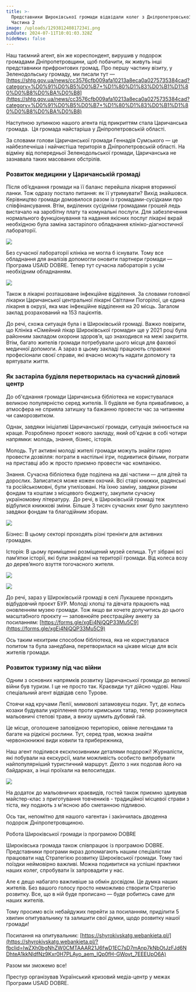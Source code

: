 ```yaml
---
title: >-
  Представники Широківської громади відвідали колег з Дніпропетровської області.
  Частина 2
image: /uploads/129381240817234ї.png
pubDate: 2024-07-11T10:01:03.328Z
hideNews: false
---
```


Наш таємний агент, він же кореспондент, вирушив у подорож громадами Дніпропетровщини, щоб побачити, як живуть інші представники прифронтових громад. Про першу частину візиту, у Зеленодольську громаду, ми писали тут — [https://shtg.gov.ua/news/cc3576cfb009afa10213a8eca0a0275735384cad?category=%D0%91%D0%B5%D0%B7+%D1%80%D1%83%D0%B1%D1%80%D0%B8%D0%BA%D0%B8](https://shtg.gov.ua/news/cc3576cfb009afa10213a8eca0a0275735384cad?category=%D0%91%D0%B5%D0%B7+%D1%80%D1%83%D0%B1%D1%80%D0%B8%D0%BA%D0%B8)


Наступною зупинкою нашого агента під прикриттям стала Царичанська громада.  Ця громада найстаріша у Дніпропетровській області.

За словами голови Царичанської громади Геннадія Сумського — це найбезпечніша і найчистіша територія в Дніпропетровській області. На відміну від попередньої Зеленодольської громади, Царичанська не зазнавала таких масованих обстрілів. 




### Розвиток медицини у Царичанській громаді

Після об’єднання громади на її баланс перейшла лікарня вторинної ланки. Тож одразу постало питання: як її утримувати? Вихід знайшовся. Керівництво громади домовилося разом із громадами-сусідками про співфінансування. Втім, виділених сусідніми громадами грошей ледь вистачало на заробітну плату та комунальні послуги. Для забезпечення нормального функціонування та надання якісних послуг лікарні вкрай необхідною була заміна застарілого обладнання клініко-діагностичної лабораторії.

![](/uploads/124123.png)


Без сучасної лабораторії клініка не могла б існувати. Тому все обладнання для аналізів допомогли оновити партнери громади — Програма USAID DOBRE. Тепер тут сучасна лабораторія з усім необхідним обладнанням. 


![](/uploads/65341.png)

Також в лікарні розташоване інфекційне відділення. За словами головної лікарки Царичанської центральної лікарні Світлани Погорілої, це єдина лікарня в окрузі, яка має інфекційне відділення на 20 місць. Загалом заклад розрахований на 153 пацієнтів.

До речі, схожа ситуація була і в Широківській громаді. Важко повірити, що Клініка «Сімейний лікар Широківської громади» ще у 2021 році була районним закладом охорони здоров’я, що знаходився на межі закриття. Втім, багато жителів громади потребували цього місця для фахової медичної допомоги. А зараз в цьому закладі працюють справжні професіонали своєї справи, які вчасно можуть надати допомогу та врятувати життя. 




### Як застаріла будівля перетворилась на сучасний діловий центр 

До об'єднання громади Царичанська бібліотека не користувалася великою популярністю серед жителів. Її будівля не була привабливою, а атмосфера не сприяла затишку та бажанню провести час за читанням чи саморозвитком.

Однак, завдяки ініціативі Царичанської громади, ситуація змінюється на краще. Розроблено проєкт нового закладу, який об'єднає в собі чотири напрямки: молодь, знання, бізнес, історія.

Молодь. Тут активні молоді жителі громади можуть знайти гарно провести дозвілля: пограти в настільні ігри, подивитися фільми, пограти на приставці або ж просто приємно провести час компанією. 

Знання. Сучасна бібліотека буде поділена на дві частини — для дітей та дорослих. Записатися може кожен охочий. Всі старі книжки, радянські та російськомовні, були утилізовані. На їхню заміну, завдяки різним фондам та коштам з місцевого бюджету, закупили сучасну україномовну літературу.  До речі, в Широківській громаді теж відбулися книжкові зміни. Більше 3 тисяч сучасних книг було закуплено завдяки фондам та благодійним зборам. 

![](/uploads/4729127.png)

Бізнес: В цьому секторі проходять різні тренінги для активних громадян. 

Історія: В цьому приміщенні розміщений музей селища. Тут зібрані всі пам’ятки історії, які були знайдені на території громади. Від колеса возу до дерев’яного взуття тогочасного жителя. 

![](/uploads/718129123.png)


![](/uploads/512637123.png)

До речі, зараз у Широківській громаді в селі Лукашеве проходить відбудовчий проєкт БУР. Молоді хлопці та дівчата працюють над оновленням музею громади. Тож якщо ви хочете долучитись до цього масштабного проєкту — заповнюйте реєстраційну анкету за посиланням: [https://forms.gle/xgEi4NjQQP33Mu5C9](https://forms.gle/xgEi4NjQQP33Mu5C9)

Ось таким нехитрим способом бібліотека, яка не користувалася попитом та була занедбана, перетворилася на цікаве місце для всіх жителів громади. 

### Розвиток туризму під час війни

Одним з основних напрямків розвитку Царичанської громади до великої війни був туризм. І це не просто так. Краєвиди тут дійсно чудові. Наш спеціальний агент відвідав село Турове. 

Стоячи над кручами Лелії, мимоволі затамовуєш подих. Тут, де колись козаки будували укріплення проти кримських татар, тепер розкинулися мальовничі степові трави, а внизу шумить дубовий гай.

Це місце, оголошене заповідною територією, овіяне легендами та багате на рідкісні рослини. Тут, серед трав, можна знайти червонокнижні види ковили та прибережника, 

Наш агент поділився ексклюзивними деталями подорожі! Журналісти, які побували на екскурсії, мали можливість особисто випробувати найпопулярніший туристичний маршрут. Дехто з них подолав його на байдарках, а інші проїхали на велосипедах.

![](/uploads/3623472634.png)

На додаток до мальовничих краєвидів, гостей також приємно здивував майстер-клас з приготування товчеників - традиційної місцевої страви з тіста, яку подають з м'ясною або сметанною підливою.

Ось так, непомітно для нашого «агента» і закінчилась дводенна подорож Дніпропетровщиною.

Робота Широківської громади із програмою DOBRE

Широківська громада також співпрацює із програмою DOBRE. Представники програми якраз допомагають нашим спеціалістам працювати над Стратегією розвитку Широківської громади. Тому такі поїздки неймовірно важливі. Можна подивитися на успішні практики наших колег, спробувати їх запровадити у нас. 

Але є дещо набагато важливіше за обмін досвідом. Це думка наших жителів. Без вашого голосу просто неможливо створити Стратегію розвитку. Все, що в ній буде прописано — буде робитись саме для наших жителів. 

Тому просимо всіх небайдужих перейти за посиланням, приділити 5 хвилин опитувальнику та залишити свої думки, щодо розвитку нашої громади!

Посилання на опитувальник: [https://shyrokivskatg.webankieta.pl/](https://shyrokivskatg.webankieta.pl/?fbclid=IwZXh0bgNhZW0CMTAAAR21J6fwD1EC7sD7mAnp7kNbOtJzFJd6NDhteA1kkNldfNz9Kxr0H7PLAyo_aem_IQp0fH-GWovt_7EEEUpO6A)

Разом ми зможемо все!

Престур організував Український кризовий медіа-центр у межах Програми USAID DOBRE.










